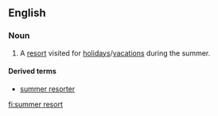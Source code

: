 ==English==
===Noun===
{{en-noun|sg=[[summer]] [[resort]]}}

#A [[resort]] visited for [[holiday]]s/[[vacation]]s during the summer.

====Derived terms====
*[[summer resorter]]

[[fi:summer resort]]